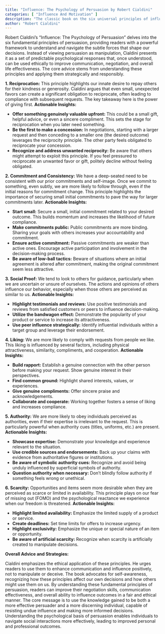 ```yaml
---
title: "Influence: The Psychology of Persuasion by Robert Cialdini"
categories: [ "Influence And Motivation" ]
description: "The classic book on the six universal principles of influence"
author: "Robert Cialdini"
---
```

Robert Cialdini's "Influence: The Psychology of Persuasion" delves into the six fundamental principles of persuasion, providing readers with a powerful framework to understand and navigate the subtle forces that shape our decisions.  Instead of viewing persuasion as manipulation, Cialdini presents it as a set of predictable psychological responses that, once understood, can be used ethically to improve communication, negotiation, and overall life effectiveness.  The core advice stems from understanding these principles and applying them strategically and responsibly.

**1. Reciprocation:** This principle highlights our innate desire to repay others for their kindness or generosity.  Cialdini argues that even small, unexpected favors can create a significant obligation to reciprocate, often leading to compliance with subsequent requests.  The key takeaway here is the power of giving first.  **Actionable Insights:**

* **Offer something genuinely valuable upfront:** This could be a small gift, helpful advice, or even a sincere compliment. This sets the stage for reciprocation when you later need something.
* **Be the first to make a concession:** In negotiations, starting with a larger request and then conceding to a smaller one (the desired outcome) leverages the reciprocity principle.  The other party feels obligated to reciprocate your concession.
* **Recognize and address unwanted reciprocity:** Be aware that others might attempt to exploit this principle.  If you feel pressured to reciprocate an unwanted favor or gift, politely decline without feeling obligated.


**2. Commitment and Consistency:**  We have a deep-seated need to be consistent with our prior commitments and self-image.  Once we commit to something, even subtly, we are more likely to follow through, even if the initial reasons for commitment change.  This principle highlights the importance of securing small initial commitments to pave the way for larger commitments later.  **Actionable Insights:**

* **Start small:** Secure a small, initial commitment related to your desired outcome.  This builds momentum and increases the likelihood of future compliance.
* **Make commitments public:** Public commitments are more binding.  Sharing your goals with others increases your accountability and commitment.
* **Ensure active commitment:** Passive commitments are weaker than active ones. Encourage active participation and involvement in the decision-making process.
* **Be aware of low-ball tactics:** Beware of situations where an initial agreement is altered after commitment, making the original commitment seem less attractive.


**3. Social Proof:**  We tend to look to others for guidance, particularly when we are uncertain or unsure of ourselves.  The actions and opinions of others influence our behavior, especially when those others are perceived as similar to us.  **Actionable Insights:**

* **Highlight testimonials and reviews:**  Use positive testimonials and reviews from satisfied customers or peers to influence decision-making.
* **Utilize the bandwagon effect:** Demonstrate the popularity of your product or service to increase its attractiveness.
* **Use peer influence strategically:** Identify influential individuals within a target group and leverage their endorsement.


**4. Liking:**  We are more likely to comply with requests from people we like.  This liking is influenced by several factors, including physical attractiveness, similarity, compliments, and cooperation.  **Actionable Insights:**

* **Build rapport:**  Establish a genuine connection with the other person before making your request. Show genuine interest in their perspectives.
* **Find common ground:** Highlight shared interests, values, or experiences.
* **Give genuine compliments:**  Offer sincere praise and acknowledgements.
* **Collaborate and cooperate:**  Working together fosters a sense of liking and increases compliance.


**5. Authority:**  We are more likely to obey individuals perceived as authorities, even if their expertise is irrelevant to the request.  This is particularly powerful when authority cues (titles, uniforms, etc.) are present.  **Actionable Insights:**

* **Showcase expertise:** Demonstrate your knowledge and experience relevant to the situation.
* **Use credible sources and endorsements:** Back up your claims with evidence from authoritative figures or institutions.
* **Be aware of symbolic authority cues:** Recognize and avoid being unduly influenced by superficial symbols of authority.
* **Question authority when necessary:** Don’t blindly follow authority if something feels wrong or unethical.


**6. Scarcity:**  Opportunities and items seem more desirable when they are perceived as scarce or limited in availability.  This principle plays on our fear of missing out (FOMO) and the psychological reactance we experience when our freedom is threatened.  **Actionable Insights:**

* **Highlight limited availability:** Emphasize the limited supply of a product or service.
* **Create deadlines:**  Set time limits for offers to increase urgency.
* **Highlight exclusivity:** Emphasize the unique or special nature of an item or opportunity.
* **Be aware of artificial scarcity:**  Recognize when scarcity is artificially created to manipulate decisions.


**Overall Advice and Strategies:**

Cialdini emphasizes the ethical application of these principles.  He urges readers to use them to enhance communication and influence positively, not to manipulate or deceive.  The book advocates for self-awareness, recognizing how these principles affect our own decisions and how others might use them on us.  By understanding these fundamental principles of persuasion, readers can improve their negotiation skills, communication effectiveness, and overall ability to influence outcomes in a fair and ethical manner.  The core message is to use the knowledge gained to be both a more effective persuader and a more discerning individual, capable of resisting undue influence and making more informed decisions.  Understanding the psychological basis of persuasion enables individuals to navigate social interactions more effectively, leading to improved personal and professional outcomes.

